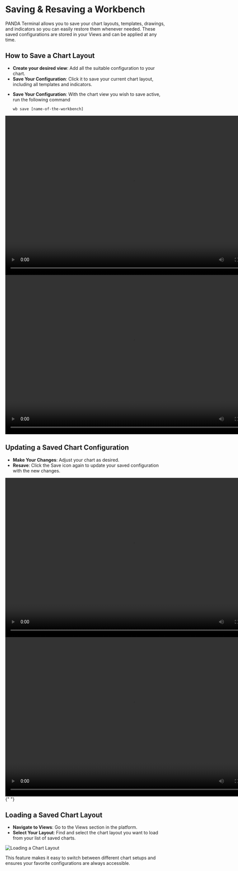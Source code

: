 
# Saving & Resaving a Workbench

PANDA Terminal allows you to save your chart layouts, templates, drawings, and indicators so you can easily restore them whenever needed. These saved configurations are stored in your Views and can be applied at any time.

## How to Save a Chart Layout

- **Create your desired view**: Add all the suitable configuration to your chart.
- **Save Your Configuration**: Click it to save your current chart layout, including all templates and indicators.

<Tabs>
  <TabItem value="cmd" label="Save Views using command" default>
    <ul>
      <li>
        <b>Save Your Configuration</b>: With the chart view you wish to save
        active, run the following command
        <p>
          <code>wb save [name-of-the-workbench]</code>
        </p>
      </li>
    </ul>
    <video width="800" height="500" autoPlay loop>
      <source
        src="https://assets.pandaterminal.com/documentation_clips/resave%20using%20command.mov"
        type="video/mp4"
      ></source>
    </video>
  </TabItem>
  <TabItem value="gui" label="Save Views using GUI">
    <video width="800" height="500" autoPlay loop>
      <source
        src="https://assets.pandaterminal.com/documentation_clips/resavingChart_using_GUI.mov"
        type="video/mp4"
      ></source>
    </video>
  </TabItem>
</Tabs>

## Updating a Saved Chart Configuration

- **Make Your Changes**: Adjust your chart as desired.
- **Resave**: Click the Save icon again to update your saved configuration with the new changes.

<Tabs>
  <TabItem value="cmd" label="Resave views using command" default>
    <video width="800" height="500" autoPlay loop>
      <source
        src="https://assets.pandaterminal.com/documentation_clips/resave using command.mov"
        type="video/mp4"
      ></source>
    </video>
  </TabItem>
  <TabItem value="gui" label="Resave views using the GUI">
    <video width="800" height="500" autoPlay loop>
      <source
        src="https://assets.pandaterminal.com/documentation_clips/resavingChart_using_GUI.mov"
        type="video/mp4"
      ></source>
    </video>
  </TabItem>
</Tabs>{" "}

## Loading a Saved Chart Layout

- **Navigate to Views**: Go to the Views section in the platform.
- **Select Your Layout**: Find and select the chart layout you want to load from your list of saved charts.

![Loading a Chart Layout](./../../assets/images/loading-chart.png)

This feature makes it easy to switch between different chart setups and ensures your favorite configurations are always accessible.
